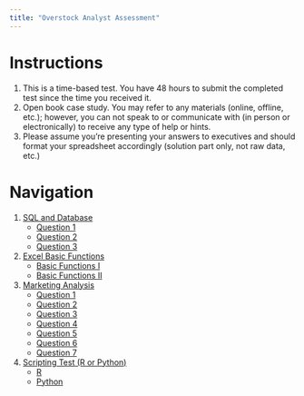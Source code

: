 ```yaml
---
title: "Overstock Analyst Assessment"
---
```


# Instructions

1.  This is a time-based test. You have 48 hours to submit the completed test since the time you received it.
2.  Open book case study. You may refer to any materials (online, offline, etc.); however, you can not speak to or communicate with (in person or electronically) to receive any type of help or hints.
3.  Please assume you're presenting your answers to executives and should format your spreadsheet accordingly (solution part only, not raw data, etc.)

# Navigation

1.  [SQL and Database](https://trevorfrench.github.io/overstock/sql.html)
    -   [Question 1](https://trevorfrench.github.io/overstock/sql.html#question-1)
    -   [Question 2](https://trevorfrench.github.io/overstock/sql.html#question-2)
    -   [Question 3](https://trevorfrench.github.io/overstock/sql.html#question-3)
2.  [Excel Basic Functions](https://trevorfrench.github.io/overstock/excel.html)
    -   [Basic Functions I](https://trevorfrench.github.io/overstock/excel.html#basic-functions-i)
    -   [Basic Functions II](https://trevorfrench.github.io/overstock/excel.html#basic-functions-ii)
3.  [Marketing Analysis](https://trevorfrench.github.io/overstock/marketing-analysis.html)
    -   [Question 1](https://trevorfrench.github.io/overstock/marketing-analysis.html#question-1)
    -   [Question 2](https://trevorfrench.github.io/overstock/marketing-analysis.html#question-2)
    -   [Question 3](https://trevorfrench.github.io/overstock/marketing-analysis.html#question-3)
    -   [Question 4](https://trevorfrench.github.io/overstock/marketing-analysis.html#question-4)
    -   [Question 5](https://trevorfrench.github.io/overstock/marketing-analysis.html#question-5)
    -   [Question 6](https://trevorfrench.github.io/overstock/marketing-analysis.html#question-6)
    -   [Question 7](https://trevorfrench.github.io/overstock/marketing-analysis.html#question-7)
4.  [Scripting Test (R or Python)](https://trevorfrench.github.io/overstock/scripting.html)
    -   [R](https://trevorfrench.github.io/overstock/scripting.html#r)
    -   [Python](https://trevorfrench.github.io/overstock/scripting.html#python)

